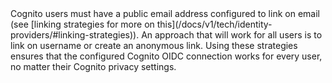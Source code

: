 
<Aside type="note">
Cognito users must have a public email address configured to link on email (see [linking strategies for more on this](/docs/v1/tech/identity-providers/#linking-strategies)). An approach that will work for all users is to link on username or create an anonymous link. Using these strategies ensures that the configured Cognito OIDC connection works for every user, no matter their Cognito privacy settings.
</Aside>
